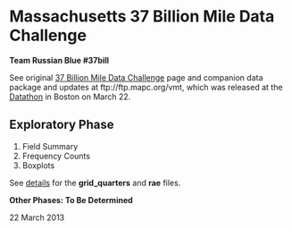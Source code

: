 Massachusetts 37 Billion Mile Data Challenge
============================================

**Team Russian Blue #37bill**

See original [37 Billion Mile Data Challenge](http://www.37billionmilechallenge.org/) page and companion data package and updates at ftp://ftp.mapc.org/vmt, which was released at the [Datathon](http://www.37billionmilechallenge.org/#datathon) in Boston on March 22.

Exploratory Phase
-----------------

1. Field Summary
2. Frequency Counts
3. Boxplots

See [details](exploratory/README.md) for the **grid_quarters** and **rae** files.

**Other Phases: To Be Determined**


22 March 2013
